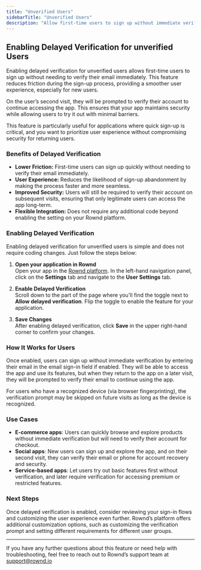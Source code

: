 ```yaml
---
title: "Unverified Users"
sidebarTitle: "Unverified Users"
description: "Allow first-time users to sign up without immediate verification. On subsequent visits, they will be prompted to verify their email or phone number."
---
```


<Snippet file="unverified-users-description.mdx" />

## Enabling Delayed Verification for unverified Users

Enabling delayed verification for unverified users allows first-time users to sign up without needing to verify their email immediately. This feature reduces friction during the sign-up process, providing a smoother user experience, especially for new users. 

On the user’s second visit, they will be prompted to verify their account to continue accessing the app. This ensures that your app maintains security while allowing users to try it out with minimal barriers.

This feature is particularly useful for applications where quick sign-up is critical, and you want to prioritize user experience without compromising security for returning users.

### Benefits of Delayed Verification
- **Lower Friction:** First-time users can sign up quickly without needing to verify their email immediately.
- **User Experience:** Reduces the likelihood of sign-up abandonment by making the process faster and more seamless.
- **Improved Security:** Users will still be required to verify their account on subsequent visits, ensuring that only legitimate users can access the app long-term.
- **Flexible Integration:** Does not require any additional code beyond enabling the setting on your Rownd platform.

### Enabling Delayed Verification

Enabling delayed verification for unverified users is simple and does not require coding changes. Just follow the steps below:

1. **Open your application in Rownd**  
   Open your app in the [Rownd platform](https://app.rownd.io/applications). In the left-hand navigation panel, click on the **Settings** tab and navigate to the **User Settings** tab.

2. **Enable Delayed Verification**  
   Scroll down to the part of the page where you'll find the toggle next to **Allow delayed verification**. Flip the toggle to enable the feature for your application.

3. **Save Changes**  
   After enabling delayed verification, click **Save** in the upper right-hand corner to confirm your changes.


### How It Works for Users
Once enabled, users can sign up without immediate verification by entering their email in the email sign-in field if enabled. They will be able to access the app and use its features, but when they return to the app on a later visit, they will be prompted to verify their email to continue using the app.

For users who have a recognized device (via browser fingerprinting), the verification prompt may be skipped on future visits as long as the device is recognized.

### Use Cases
- **E-commerce apps**: Users can quickly browse and explore products without immediate verification but will need to verify their account for checkout.
- **Social apps**: New users can sign up and explore the app, and on their second visit, they can verify their email or phone for account recovery and security.
- **Service-based apps**: Let users try out basic features first without verification, and later require verification for accessing premium or restricted features.

### Next Steps

Once delayed verification is enabled, consider reviewing your sign-in flows and customizing the user experience even further. Rownd’s platform offers additional customization options, such as customizing the verification prompt and setting different requirements for different user groups.

---

If you have any further questions about this feature or need help with troubleshooting, feel free to reach out to Rownd’s support team at support@rownd.io
